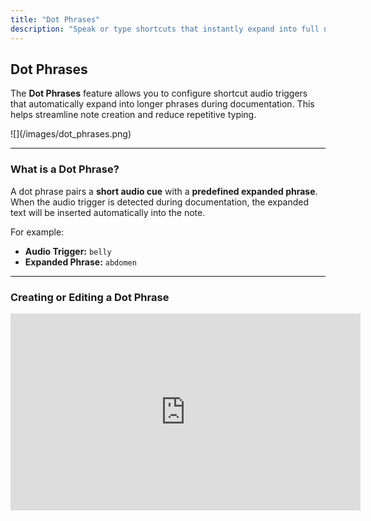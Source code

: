 ```yaml
---
title: "Dot Phrases"
description: "Speak or type shortcuts that instantly expand into full notes."
---
```


## Dot Phrases

The **Dot Phrases** feature allows you to configure shortcut audio triggers that automatically expand into longer phrases during documentation. This helps streamline note creation and reduce repetitive typing.

<Frame>
  ![](/images/dot_phrases.png)
</Frame>

---

### What is a Dot Phrase?

A dot phrase pairs a **short audio cue** with a **predefined expanded phrase**. When the audio trigger is detected during documentation, the expanded text will be inserted automatically into the note.

For example:

- **Audio Trigger:** `belly`
- **Expanded Phrase:** `abdomen`

---

### Creating or Editing a Dot Phrase

<Frame>
  <iframe width="560" height="315" src="https://www.youtube.com/embed/hnxLftfI-EQ?si=WcDBf7xZfI0rx8FE &mute=1" title="YouTube video player" frameborder="0" allow="accelerometer; autoplay; clipboard-write; encrypted-media; gyroscope; picture-in-picture; web-share" referrerpolicy="strict-origin-when-cross-origin" allowfullscreen />
</Frame>

To create a new dot phrase or edit an existing one:

1. **Audio Trigger**:
   - Enter the voice command you want to use (e.g., `belly`, `heart sounds good`).
   - This should be short, unique, and easy to say clearly.
2. **Expanded Phrase**:
   - Input the full text you want inserted when the trigger is recognized (up to 2000 characters).
   - You can include clinical shorthand, normal findings, or repetitive language blocks.
3. **Apply to Template**:
   - Select the template this dot phrase should be active in (e.g., SOAP Note).
   - Dot phrases are template-specific to prevent accidental cross-template usage.
4. Click **Save Dot Phrase** to confirm your changes.

---

### Deleting a Dot Phrase

To delete an existing dot phrase, simply click the **Delete** button in the bottom-right corner of the phrase editor.

<Warning>
  Deleting a dot phrase is permanent. You’ll need to re-create it from scratch if needed later.
</Warning>

---

### Best Practices

- Use clear, specific audio triggers to reduce misinterpretation.
- Avoid using single syllable triggers like "a", "no", or "the".
- Test your dot phrases in the context of actual note generation to confirm expected behavior.